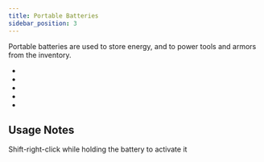 ```yaml
---
title: Portable Batteries
sidebar_position: 3
---
```


Portable batteries are used to store energy, and to power tools and armors from the inventory.

- <McItem slug="techreborn:red_cell_battery"/>
- <McItem slug="techreborn:lithium_ion_battery"/>
- <McItem slug="techreborn:energy_crystal"/>
- <McItem slug="techreborn:lapotron_crystal"/>
- <McItem slug="techreborn:lapotronic_energy_orb"/>

## Usage Notes

Shift-right-click while holding the battery to activate it